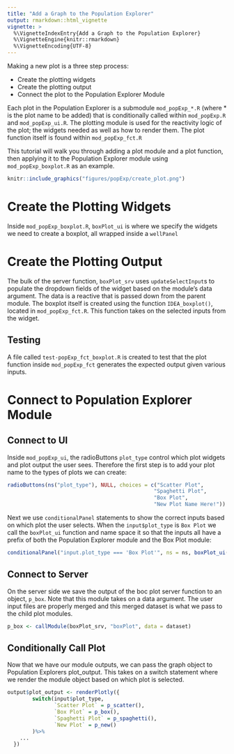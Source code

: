 ```yaml
---
title: "Add a Graph to the Population Explorer"
output: rmarkdown::html_vignette
vignette: >
  %\VignetteIndexEntry{Add a Graph to the Population Explorer}
  %\VignetteEngine{knitr::rmarkdown}
  %\VignetteEncoding{UTF-8}
---
```


Making a new plot is a three step process:

- Create the plotting widgets
- Create the plotting output
- Connect the plot to the Population Explorer Module

Each plot in the Population Explorer is a submodule `mod_popExp_*.R` (where * is the plot name to be added) that is conditionally called within `mod_popExp.R` and `mod_popExp_ui.R`. The plotting module is used for the reactivity logic of the plot; the widgets needed as well as how to render them. The plot function itself is found within `mod_popExp_fct.R`

This tutorial will walk you through adding a plot module and a plot function, then applying it to the Population Explorer module using `mod_popExp_boxplot.R` as an example.

```r
knitr::include_graphics("figures/popExp/create_plot.png")
```

# Create the Plotting Widgets

Inside `mod_popExp_boxplot.R`, `boxPlot_ui` is where we specify the widgets we need to create a boxplot, all wrapped inside a `wellPanel`

# Create the Plotting Output

The bulk of the server function, `boxPlot_srv` uses `updateSelectInput`s to populate the dropdown fields of the widget based on the module's data argument. The data is a reactive that is passed down from the parent module. The boxplot itself is created using the function `IDEA_boxplot()`, located in `mod_popExp_fct.R`. This function takes on the selected inputs from the widget.

## Testing

A file called `test-popExp_fct_boxplot.R` is created to test that the plot function inside `mod_popExp_fct` generates the expected output given various inputs.

# Connect to Population Explorer Module

## Connect to UI

Inside `mod_popExp_ui`, the radioButtons `plot_type` control which plot widgets and plot output the user sees. Therefore the first step is to add your plot name to the types of plots we can create:


```r
radioButtons(ns("plot_type"), NULL, choices = c("Scatter Plot", 
                                               "Spaghetti Plot", 
                                               "Box Plot",
                                               "New Plot Name Here!"))
```

Next we use `conditionalPanel` statements to show the correct inputs based on which plot the user selects. When the `input$plot_type` is `Box Plot` we call the `boxPlot_ui` function and name space it so that the inputs all have a prefix of both the Population Explorer module and the Box Plot module:

```r
conditionalPanel("input.plot_type === 'Box Plot'", ns = ns, boxPlot_ui(ns("boxPlot")))
```

## Connect to Server

On the server side we save the output of the boc plot server function to an object, `p_box`. Note that this module takes on a data argument. The user input files are properly merged and this merged dataset is what we pass to the child plot modules.

```r
p_box <- callModule(boxPlot_srv, "boxPlot", data = dataset)
```

## Conditionally Call Plot

Now that we have our module outputs, we can pass the graph object to Population Explorers plot_output. This takes on a switch statement where we render the module object based on which plot is selected. 

```r
output$plot_output <- renderPlotly({
        switch(input$plot_type,
               `Scatter Plot` = p_scatter(),
               `Box Plot` = p_box(),
               `Spaghetti Plot` = p_spaghetti(),
               `New Plot` = p_new()
        )%>% 
    ...
  })
```

